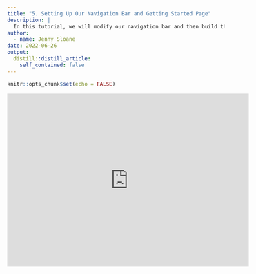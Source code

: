 ```yaml
---
title: "5. Setting Up Our Navigation Bar and Getting Started Page"
description: |
  In this tutorial, we will modify our navigation bar and then build the Getting Started page. I will also show you how to add some customized css styling, create a table of contents, and embed YouTube videos directly into your website.
author:
  - name: Jenny Sloane
date: 2022-06-26
output:
  distill::distill_article:
    self_contained: false
---
```



```r
knitr::opts_chunk$set(echo = FALSE)
```

<iframe width="560" height="400" src="https://www.youtube.com/embed/6QYnzuqvbnw" title="YouTube video player" frameborder="0" allow="accelerometer; autoplay; clipboard-write; encrypted-media; gyroscope; picture-in-picture" allowfullscreen></iframe>